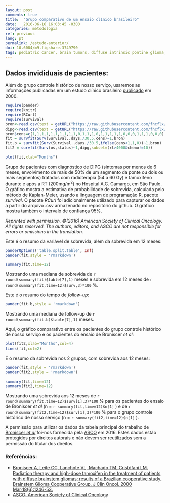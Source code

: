 ---
layout: post
comments: true
title:  "Grupo comparativo de um ensaio clínico brasileiro"
date:   2016-06-16 16:03:45 -0300
categories: metodologia
ref: previous
lang: pt
permalink: /estudo-anterior/
doi: 10.6084/m9.figshare.3749790
tags: pediatric cancer, brain tumors, diffuse intrinsic pontine glioma, clinical trial, historical control, project valkyrie
---

## Dados invididuais de pacientes:

Além do grupo controle histórico de nosso serviço, usaremos as informações publicadas em um estudo clínico brasileiro [publicado][broniscer] em 2000.

```{r warning=F, message=F, echo=F}
require(pander)  
require(knitr)
require(RCurl)
require(survival)
bron<-read.csv(text = getURL("https://raw.githubusercontent.com/fhcflx/valkyrie/gh-pages/_data/broniscer2000table1.csv"))
dipg<-read.csv(text = getURL("https://raw.githubusercontent.com/fhcflx/valkyrie/gh-pages/_data/dipg.csv"))
bron$cens=c(1,1,1,1,1,1,1,1,1,1,0,1,1,1,0,1,1,1,1,1,0,0,0,1,1,1,0,0,0)
fit = survfit(Surv(Survival..days./30.5,cens)~1,bron)
fit.b = survfit(Surv(Survival..days./30.5,ifelse(cens<1,1,0))~1,bron)
fit2 = survfit(Surv(os,status)~1,dipg,subset=(rt>4000&chemo!=10))
```

```{r Sobrevida, fig.height=10, fig.width=12, fig.cap='Survival of patients with DIPG in the Broniscer _et al_ trial'}
plot(fit,xlab="Months")
```
Grupo de pacientes com diagnóstico de DIPG (sintomas por menos de 6 meses, envolvimento de mais de 50% de um segmento da ponte ou dois ou mais segmentos) tratados com radioterapia (54 a 60 Gy) e tamoxifeno durante e após a RT (200mg/m<sup>2</sup>) no Hospital A.C. Camargo, em São Paulo. O gráfico mostra a estimativa de probabilidade de sobrevida, calculada pelo método de Kaplan-Meier, usando a linguagem de programação R, pacote *survival*. O pacote *RCurl* foi adicionalmente utilizado para capturar os dados a partir do arquivo .csv armazenado no repositório do github. O gráfico mostra também o intervalo de confiança 95%.

_Reprinted with permission. ©(2016) American Society of Clinical Oncology. All rights reserved. The authors, editors, and ASCO are not responsible for errors or omissions in the translation._


Este é o resumo da variável de sobrevida, além da sobrevida em 12 meses:

```{r echo=F}
panderOptions('table.split.table', Inf)
pander(fit,style = 'rmarkdown')
```

```{r echo=F}
summary(fit,time=12)
```

Mostrando uma mediana de sobrevida de `r round(summary(fit)$table[7],1)` meses e sobrevida em 12 meses de `r round(summary(fit,time=12)$surv,3)*100` %.

Este é o resumo do tempo de _follow-up_:

```{r echo=F}
pander(fit.b,style = 'rmarkdown')
```

Mostrando uma mediana de follow-up de `r round(summary(fit.b)$table[7],1)` meses.

Aqui, o gráfico comparativo entre os pacientes do grupo controle histórico de nosso serviço e os pacientes do ensaio de Broniscer _et al_:

```{r Sobrevida2, fig.height=10, fig.width=12, fig.cap='Survival of patients with DIPG'}
plot(fit2,xlab="Months",col=4)
lines(fit,col=2)
```

E o resumo da sobrevida nos 2 grupos, com sobrevida aos 12 meses:
```{r echo=F}
pander(fit,style = 'rmarkdown')
pander(fit2,style = 'rmarkdown')
```
```{r echo=F}
summary(fit,time=12)
summary(fit2,time=12)
```

Mostrando uma sobrevida aos 12 meses de `r round(summary(fit,time=12)$surv[1],3)*100` % para  os pacientes do ensaio de Broniscer _et al_ (n = `r summary(fit,time=12)$n[1]` ) e de `r round(summary(fit2,time=12)$surv[1],3)*100` % para o grupo controle histórico de nosso serviço (n = `r summary(fit2,time=12)$n[1]` ).

A permissão para utilizar os dados da tabela principal do trabalho de [Broniscer _et al_][broniscer] foi-nos fornecida pela [ASCO][asco] em 2016. Estes dados estão protegidos por direitos autorais e não devem ser reutilizados sem a permissão do titular dos direitos.

### Referências:

- [Broniscer A, Leite CC, Lanchote VL, Machado TM, Cristófani LM. Radiation therapy and high-dose tamoxifen in the treatment of patients with diffuse brainstem gliomas: results of a Brazilian cooperative study. Brainstem Glioma Cooperative Group. J Clin Oncol. 2000 Mar;18(6):1246-53.][broniscer]
- [ASCO: American Society of Clinical Oncology][asco]

[broniscer]: http://jco.ascopubs.org/content/18/6/1246.long
[asco]: http://www.asco.org
